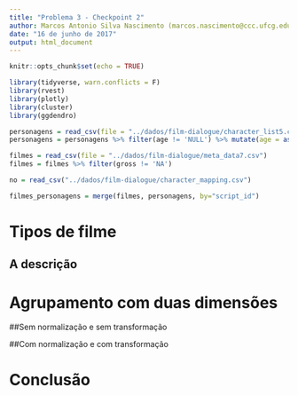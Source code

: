 ```yaml
---
title: "Problema 3 - Checkpoint 2"
author: Marcos Antonio Silva Nascimento (marcos.nascimento@ccc.ufcg.edu.br)
date: "16 de junho de 2017"
output: html_document
---
```


```r
knitr::opts_chunk$set(echo = TRUE)
```

```r
library(tidyverse, warn.conflicts = F)
library(rvest)
library(plotly)
library(cluster)
library(ggdendro)

personagens = read_csv(file = "../dados/film-dialogue/character_list5.csv")
personagens = personagens %>% filter(age != 'NULL') %>% mutate(age = as.numeric(age))

filmes = read_csv(file = "../dados/film-dialogue/meta_data7.csv")
filmes = filmes %>% filter(gross != 'NA')

no = read_csv("../dados/film-dialogue/character_mapping.csv")

filmes_personagens = merge(filmes, personagens, by="script_id")
```

# Tipos de filme

## A descrição

# Agrupamento com duas dimensões
##Sem normalização e sem transformação

##Com normalização e com transformação

# Conclusão
